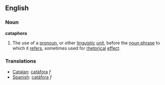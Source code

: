==English==
=== Noun ===
'''cataphora'''
{{wikipedia}}
# The use of a [[pronoun]], or other [[linguistic]] [[unit]], before the [[noun phrase]] to which it [[refers]], sometimes used for [[rhetorical]] [[effect]].

=== Translations ===
*[[Catalan]]: [[catàfora]] ''f''
*[[Spanish]]: [[catáfora]] ''f''